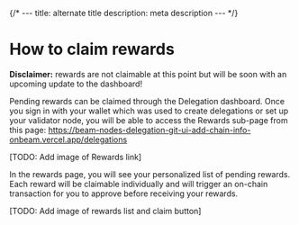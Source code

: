 {/* ---
title: alternate title
description: meta description
--- */}

# How to claim rewards

**Disclaimer:** rewards are not claimable at this point but will be soon with an upcoming update to the dashboard!

Pending rewards can be claimed through the Delegation dashboard. Once you sign in with your wallet which was used to create delegations or set up your validator node, you will be able to access the Rewards sub-page from this page: https://beam-nodes-delegation-git-ui-add-chain-info-onbeam.vercel.app/delegations

[TODO: Add image of Rewards link]

In the rewards page, you will see your personalized list of pending rewards. Each reward will be claimable individually and will trigger an on-chain transaction for you to approve before receiving your rewards.

[TODO: Add image of rewards list and claim button]
